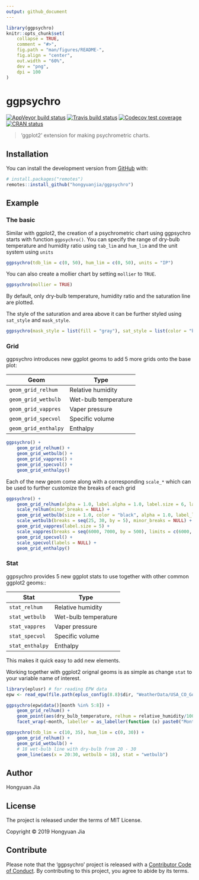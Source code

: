 ```yaml
---
output: github_document
---
```


<!-- README.md is generated from README.Rmd. Please edit that file -->

```r
library(ggpsychro)
knitr::opts_chunk$set(
    collapse = TRUE,
    comment = "#>",
    fig.path = "man/figures/README-",
    fig.align = "center",
    out.width = "60%",
    dev = "png",
    dpi = 100
)
```

# ggpsychro

<!-- badges: start -->
[![AppVeyor build status](https://ci.appveyor.com/api/projects/status/github/hongyuanjia/ggpsychro?branch=master&svg=true)](https://ci.appveyor.com/project/hongyuanjia/ggpsychro)
[![Travis build status](https://travis-ci.com/hongyuanjia/ggpsychro.svg?branch=master)](https://travis-ci.com/hongyuanjia/ggpsychro)
[![Codecov test coverage](https://codecov.io/gh/hongyuanjia/ggpsychro/branch/master/graph/badge.svg)](https://codecov.io/gh/hongyuanjia/ggpsychro?branch=master)
[![CRAN status](https://www.r-pkg.org/badges/version/ggpsychro)](https://CRAN.R-project.org/package=ggpsychro)
<!-- badges: end -->

> 'ggplot2' extension for making psychrometric charts.

## Installation

<!-- You can install the released version of ggpsychro from [CRAN](https://CRAN.R-project.org) with: -->

<!-- ``` r -->
<!-- install.packages("ggpsychro") -->
<!-- ``` -->

You can install the development version from [GitHub](https://github.com/) with:

``` r
# install.packages("remotes")
remotes::install_github("hongyuanjia/ggpsychro")
```

## Example

### The basic

Similar with ggplot2, the creation of a psychrometric chart using ggpsychro starts with function
`ggpsychro()`. You can specify the range of dry-bulb temperature and humidity
ratio using `tab_lim` and `hum_lim` and the unit system using `units`

```r
ggpsychro(tdb_lim = c(0, 50), hum_lim = c(0, 50), units = "IP")
```

You can also create a mollier chart by setting `mollier` to `TRUE`.

```r
ggpsychro(mollier = TRUE)
```

By default, only dry-bulb temperature, humidity ratio and the saturation line
are plotted.

The style of the saturation and area above it can be further styled using
`sat_style` and `mask_style`.

```r
ggpsychro(mask_style = list(fill = "gray"), sat_style = list(color = "black", linetype = 2))
```

### Grid

ggpsychro introduces new ggplot geoms to add 5 more grids onto the base plot:

| Geom                 | Type                 |
| ---                  | ---                  |
| `geom_grid_relhum`   | Relative humidity    |
| `geom_grid_wetbulb`  | Wet-bulb temperature |
| `geom_grid_vappres`  | Vaper pressure       |
| `geom_grid_specvol`  | Specific volume      |
| `geom_grid_enthalpy` | Enthalpy             |

```r
ggpsychro() +
    geom_grid_relhum() +
    geom_grid_wetbulb() +
    geom_grid_vappres() +
    geom_grid_specvol() +
    geom_grid_enthalpy()
```

Each of the new geom come along with a corresponding `scale_*` which can be used
to further customize the breaks of each grid

```r
ggpsychro() +
    geom_grid_relhum(alpha = 1.0, label.alpha = 1.0, label.size = 6, label.fontface = 2) +
    scale_relhum(minor_breaks = NULL) +
    geom_grid_wetbulb(size = 1.0, color = "black", alpha = 1.0, label_loc = NA) +
    scale_wetbulb(breaks = seq(25, 30, by = 5), minor_breaks = NULL) +
    geom_grid_vappres(label.size = 5) +
    scale_vappres(breaks = seq(6000, 7000, by = 500), limits = c(6000, 7000)) +
    geom_grid_specvol() +
    scale_specvol(labels = NULL) +
    geom_grid_enthalpy()
```

### Stat

ggpsychro provides 5 new ggplot stats to use together with other common ggplot2
geoms::

| Stat            | Type                 |
| ---             | ---                  |
| `stat_relhum`   | Relative humidity    |
| `stat_wetbulb`  | Wet-bulb temperature |
| `stat_vappres`  | Vaper pressure       |
| `stat_specvol`  | Specific volume      |
| `stat_enthalpy` | Enthalpy             |

This makes it quick easy to add new elements.

Working together with ggplot2 orignal geoms is as simple as change `stat` to
your variable name of interest.

```r
library(eplusr) # for reading EPW data
epw <- read_epw(file.path(eplus_config(8.8)$dir, "WeatherData/USA_CO_Golden-NREL.724666_TMY3.epw"))

ggpsychro(epw$data()[month %in% 5:8]) +
    geom_grid_relhum() +
    geom_point(aes(dry_bulb_temperature, relhum = relative_humidity/100), stat = "relhum", alpha = 0.1) +
    facet_wrap(~month, labeller = as_labeller(function (x) paste0("Month: ", x)))
```

```r
ggpsychro(tdb_lim = c(10, 35), hum_lim = c(0, 30)) +
    geom_grid_relhum() +
    geom_grid_wetbulb() +
    # 18 wet-bulb line with dry-bulb from 20 - 30
    geom_line(aes(x = 20:30, wetbulb = 18), stat = "wetbulb")
```

## Author

Hongyuan Jia

## License

The project is released under the terms of MIT License.

Copyright © 2019 Hongyuan Jia

## Contribute

Please note that the 'ggpsychro' project is released with a
[Contributor Code of Conduct](.github/CODE_OF_CONDUCT.md).
By contributing to this project, you agree to abide by its terms.
